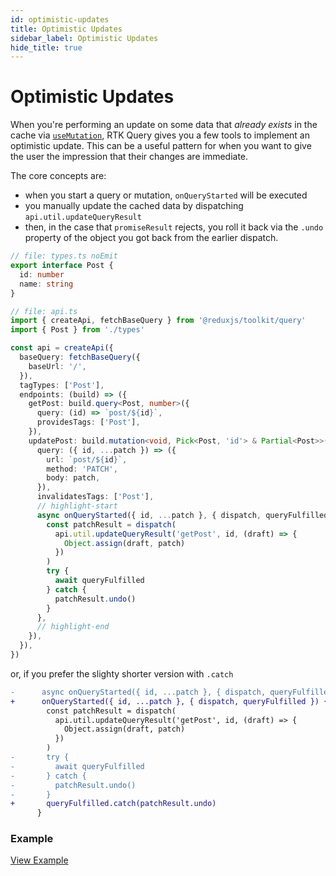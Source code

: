```yaml
---
id: optimistic-updates
title: Optimistic Updates
sidebar_label: Optimistic Updates
hide_title: true
---
```


# Optimistic Updates

When you're performing an update on some data that _already exists_ in the cache via [`useMutation`](./mutations), RTK Query gives you a few tools to implement an optimistic update. This can be a useful pattern for when you want to give the user the impression that their changes are immediate.

The core concepts are:

- when you start a query or mutation, `onQueryStarted` will be executed
- you manually update the cached data by dispatching `api.util.updateQueryResult`
- then, in the case that `promiseResult` rejects, you roll it back via the `.undo` property of the object you got back from the earlier dispatch.

```ts title="Optimistic update mutation example (async await)"
// file: types.ts noEmit
export interface Post {
  id: number
  name: string
}

// file: api.ts
import { createApi, fetchBaseQuery } from '@reduxjs/toolkit/query'
import { Post } from './types'

const api = createApi({
  baseQuery: fetchBaseQuery({
    baseUrl: '/',
  }),
  tagTypes: ['Post'],
  endpoints: (build) => ({
    getPost: build.query<Post, number>({
      query: (id) => `post/${id}`,
      providesTags: ['Post'],
    }),
    updatePost: build.mutation<void, Pick<Post, 'id'> & Partial<Post>>({
      query: ({ id, ...patch }) => ({
        url: `post/${id}`,
        method: 'PATCH',
        body: patch,
      }),
      invalidatesTags: ['Post'],
      // highlight-start
      async onQueryStarted({ id, ...patch }, { dispatch, queryFulfilled }) {
        const patchResult = dispatch(
          api.util.updateQueryResult('getPost', id, (draft) => {
            Object.assign(draft, patch)
          })
        )
        try {
          await queryFulfilled
        } catch {
          patchResult.undo()
        }
      },
      // highlight-end
    }),
  }),
})
```

or, if you prefer the slighty shorter version with `.catch`

```diff
-      async onQueryStarted({ id, ...patch }, { dispatch, queryFulfilled }) {
+      onQueryStarted({ id, ...patch }, { dispatch, queryFulfilled }) {
        const patchResult = dispatch(
          api.util.updateQueryResult('getPost', id, (draft) => {
            Object.assign(draft, patch)
          })
        )
-       try {
-         await queryFulfilled
-       } catch {
-         patchResult.undo()
-       }
+       queryFulfilled.catch(patchResult.undo)
      }
```

### Example

[View Example](./examples#react-optimistic-updates)
